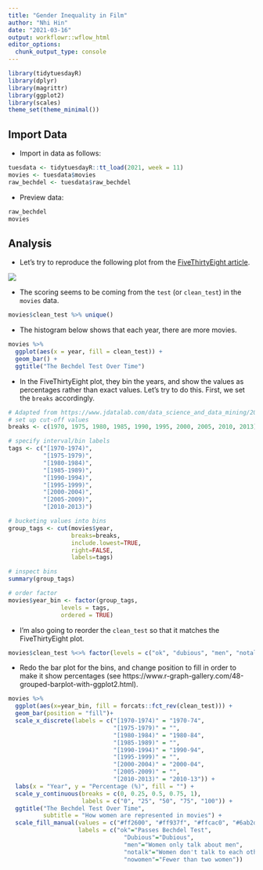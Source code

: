 ```yaml
---
title: "Gender Inequality in Film"
author: "Nhi Hin"
date: "2021-03-16"
output: workflowr::wflow_html
editor_options:
  chunk_output_type: console
---
```


```r
library(tidytuesdayR)
library(dplyr)
library(magrittr)
library(ggplot2)
library(scales)
theme_set(theme_minimal())
```


## Import Data

- Import in data as follows:

```r
tuesdata <- tidytuesdayR::tt_load(2021, week = 11)
movies <- tuesdata$movies
raw_bechdel <- tuesdata$raw_bechdel
```

- Preview data: 

```r
raw_bechdel
movies
```


## Analysis

- Let's try to reproduce the following plot from the [FiveThirtyEight article](https://fivethirtyeight.com/features/the-dollar-and-cents-case-against-hollywoods-exclusion-of-women/). 

![](https://fivethirtyeight.com/wp-content/uploads/2014/04/hickey-bechdel-11.png?w=1220)

- The scoring seems to be coming from the `test` (or `clean_test`) in the `movies` data.

```r
movies$clean_test %>% unique()
```

- The histogram below shows that each year, there are more movies. 

```r
movies %>%
  ggplot(aes(x = year, fill = clean_test)) +
  geom_bar() +
  ggtitle("The Bechdel Test Over Time")
```

- In the FiveThirtyEight plot, they bin the years, and show the values as percentages rather than exact values. Let's try to do this. First, we set the `breaks` accordingly. 

```r
# Adapted from https://www.jdatalab.com/data_science_and_data_mining/2017/01/30/data-binning-plot.html
# set up cut-off values 
breaks <- c(1970, 1975, 1980, 1985, 1990, 1995, 2000, 2005, 2010, 2013)

# specify interval/bin labels
tags <- c("[1970-1974)",
          "[1975-1979)",
          "[1980-1984)", 
          "[1985-1989)",
          "[1990-1994)",
          "[1995-1999)",
          "[2000-2004)",
          "[2005-2009)",
          "[2010-2013)")

# bucketing values into bins
group_tags <- cut(movies$year, 
                  breaks=breaks, 
                  include.lowest=TRUE, 
                  right=FALSE, 
                  labels=tags)

# inspect bins
summary(group_tags)

# order factor
movies$year_bin <- factor(group_tags, 
               levels = tags,
               ordered = TRUE)
```

- I'm also going to reorder the `clean_test` so that it matches the FiveThirtyEight plot.

```r
movies$clean_test %<>% factor(levels = c("ok", "dubious", "men", "notalk", "nowomen"))
```

- Redo the bar plot for the bins, and change position to fill in order to make it show percentages (see https://www.r-graph-gallery.com/48-grouped-barplot-with-ggplot2.html). 

```r
movies %>%
  ggplot(aes(x=year_bin, fill = forcats::fct_rev(clean_test))) +
  geom_bar(position = "fill")+
  scale_x_discrete(labels = c("[1970-1974)" = "1970-74",
                              "[1975-1979)" = "",
                              "[1980-1984)" = "1980-84", 
                              "[1985-1989)" = "",
                              "[1990-1994)" = "1990-94",
                              "[1995-1999)" = "",
                              "[2000-2004)" = "2000-04",
                              "[2005-2009)" = "",
                              "[2010-2013)" = "2010-13")) +
  labs(x = "Year", y = "Percentage (%)", fill = "") +
  scale_y_continuous(breaks = c(0, 0.25, 0.5, 0.75, 1), 
                     labels = c("0", "25", "50", "75", "100")) +
  ggtitle("The Bechdel Test Over Time",
          subtitle = "How women are represented in movies") +
  scale_fill_manual(values = c("#ff2600", "#ff937f", "#ffcac0", "#6ab2d5", "#008fd5"),
                    labels = c("ok"="Passes Bechdel Test",
                                 "Dubious"="Dubious",
                                 "men"="Women only talk about men",
                                 "notalk"="Women don't talk to each other",
                                 "nowomen"="Fewer than two women"))

```


